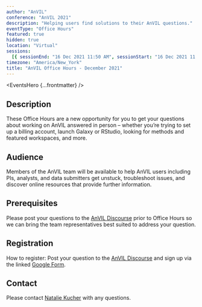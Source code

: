 ```yaml
---
author: "AnVIL"
conference: "AnVIL 2021"
description: "Helping users find solutions to their AnVIL questions."
eventType: "Office Hours"
featured: true
hidden: true
location: "Virtual"
sessions:
  [{ sessionEnd: "16 Dec 2021 11:50 AM", sessionStart: "16 Dec 2021 11:00 AM" }]
timezone: "America/New_York"
title: "AnVIL Office Hours - December 2021"
---
```


<EventsHero {...frontmatter} />

## Description

These Office Hours are a new opportunity for you to get your questions about working on AnVIL answered in person – whether you’re trying to set up a billing account, launch Galaxy or RStudio, looking for methods and featured workspaces, and more.

## Audience

Members of the AnVIL team will be available to help AnVIL users including PIs, analysts, and data submitters get unstuck, troubleshoot issues, and discover online resources that provide further information.

## Prerequisites

Please post your questions to the [AnVIL Discourse](https://help.anvilproject.org/t/anvil-office-hours-16dec2021-11-am-et/61) prior to Office Hours so we can bring the team representatives best suited to address your question.

## Registration

How to register: Post your question to the [AnVIL Discourse](https://help.anvilproject.org/t/anvil-office-hours-16dec2021-11-am-et/61) and sign up via the linked [Google Form](https://forms.gle/EeshR1DQUpBpzPbBA).

## Contact

Please contact [Natalie Kucher](mailto:nkucher3@jhu.edu) with any questions.
